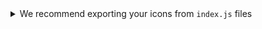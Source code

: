 <details>
    <summary >We recommend exporting your icons from <code>index.js</code> files</summary>
    ```jsx
    // assets/index.js

    import { createIcon, createMultiVariantIcon } from "@sharegate/orbit-ui";
    import { ReactComponent as Azure32 } from "./icon-azure-32.svg";
    import { ReactComponent as Filter24 } from "./icon-filter-24.svg";
    import { ReactComponent as Filter32 } from "./icon-filter-32.svg";

    export const AzureIcon32 = createIcon(Azure32);
    export const FilterMajorIcon = createMultiVariantIcon(Filter24, Filter32);
    ```

    ```jsx
    import { AzureIcon32, FilterMajorIcon } from "./assets";

    () => (
        <>
            <AzureIcon32 />
            <FilterMajorIcon />
        </>
    );
    ```
</details>
